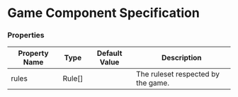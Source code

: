 
<Meta title="Game" />

# Game Component Specification

### Properties <a href="#properties-attributes" id="properties-attributes"></a>

| Property Name | Type     | Default Value  | Description                      |
| -------------- | -------- | -------------- | -------------------------------- |
| rules	| Rule[]	|	| The ruleset respected by the game.	|